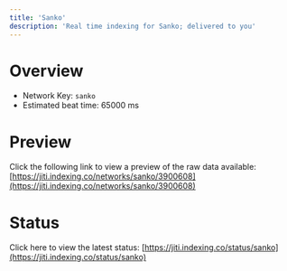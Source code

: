 ```yaml
---
title: 'Sanko'
description: 'Real time indexing for Sanko; delivered to you'
---
```


# Overview
- Network Key: `sanko`
- Estimated beat time: 65000 ms

# Preview
Click the following link to view a preview of the raw data available: [https://jiti.indexing.co/networks/sanko/3900608](https://jiti.indexing.co/networks/sanko/3900608)

# Status
Click here to view the latest status: [https://jiti.indexing.co/status/sanko](https://jiti.indexing.co/status/sanko)

